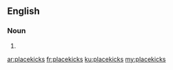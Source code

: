 ==English==

===Noun===
{{head|en|plural}}

# {{plural of|placekick|lang=en|nocat=1}}

[[ar:placekicks]]
[[fr:placekicks]]
[[ku:placekicks]]
[[my:placekicks]]